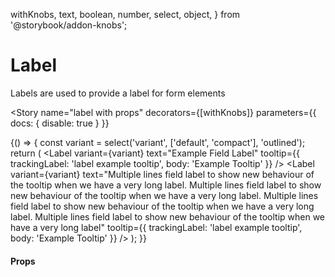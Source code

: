   withKnobs,
  text,
  boolean,
  number,
  select,
  object,
} from '@storybook/addon-knobs';


<Meta title="Components/Label" />

# Label

Labels are used to provide a label for form elements

<Preview>
  <Story name="label">
    <DemoContainer>
      <Label text="Label Component" />
    </DemoContainer>
  </Story>
</Preview>

<Story
  name="label with props"
  decorators={[withKnobs]}
  parameters={{ docs: { disable: true } }}
>
  {() => {
    const variant = select('variant', ['default', 'compact'], 'outlined');
    return (
      <DemoContainer>
        <Label variant={variant} text="Example Field Label" tooltip={{ trackingLabel: 'label example tooltip', body: 'Example Tooltip' }} />
        <Label variant={variant} text="Multiple lines field label to show new behaviour of the tooltip when we have a very long label. Multiple lines field label to show new behaviour of the tooltip when we have a very long label. Multiple lines field label to show new behaviour of the tooltip when we have a very long label. Multiple lines field label to show new behaviour of the tooltip when we have a very long label" tooltip={{ trackingLabel: 'label example tooltip', body: 'Example Tooltip' }} />
      </DemoContainer>
    );
  }}
</Story>

#### Props

<Props of={Label} />

